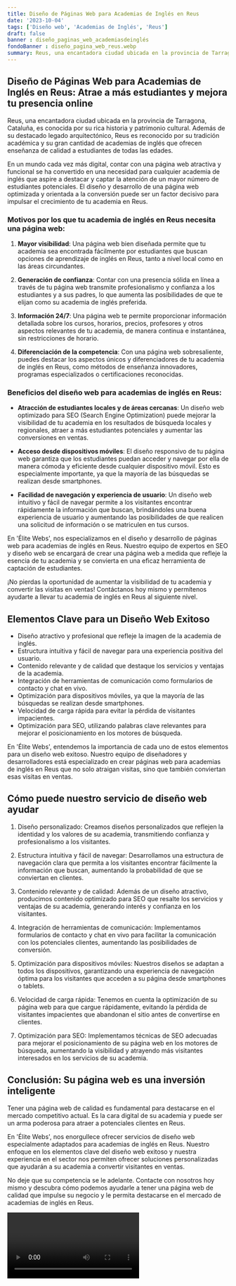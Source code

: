 ```yaml
---
title: Diseño de Páginas Web para Academias de Inglés en Reus
date: '2023-10-04'
tags: ['Diseño web', 'Academias de Inglés', 'Reus']
draft: false
banner : diseño_paginas_web_academiasdeinglés
fondoBanner : diseño_pagina_web_reus.webp
summary: Reus, una encantadora ciudad ubicada en la provincia de Tarragona, Cataluña, es conocida por su rica historia y patrimonio cultural. Además de su destacado legado arquitectónico, Reus es reconocido por su tradición académica y su gran cantidad de academias de inglés que ofrecen enseñanza de calidad a estudiantes de todas las edades.
---
```


## Diseño de Páginas Web para Academias de Inglés en Reus: Atrae a más estudiantes y mejora tu presencia online

Reus, una encantadora ciudad ubicada en la provincia de Tarragona, Cataluña, es conocida por su rica historia y patrimonio cultural. Además de su destacado legado arquitectónico, Reus es reconocido por su tradición académica y su gran cantidad de academias de inglés que ofrecen enseñanza de calidad a estudiantes de todas las edades.

En un mundo cada vez más digital, contar con una página web atractiva y funcional se ha convertido en una necesidad para cualquier academia de inglés que aspire a destacar y captar la atención de un mayor número de estudiantes potenciales. El diseño y desarrollo de una página web optimizada y orientada a la conversión puede ser un factor decisivo para impulsar el crecimiento de tu academia en Reus.

### Motivos por los que tu academia de inglés en Reus necesita una página web:

1. **Mayor visibilidad**: Una página web bien diseñada permite que tu academia sea encontrada fácilmente por estudiantes que buscan opciones de aprendizaje de inglés en Reus, tanto a nivel local como en las áreas circundantes.

2. **Generación de confianza**: Contar con una presencia sólida en línea a través de tu página web transmite profesionalismo y confianza a los estudiantes y a sus padres, lo que aumenta las posibilidades de que te elijan como su academia de inglés preferida.

3. **Información 24/7**: Una página web te permite proporcionar información detallada sobre los cursos, horarios, precios, profesores y otros aspectos relevantes de tu academia, de manera continua e instantánea, sin restricciones de horario.

4. **Diferenciación de la competencia**: Con una página web sobresaliente, puedes destacar los aspectos únicos y diferenciadores de tu academia de inglés en Reus, como métodos de enseñanza innovadores, programas especializados o certificaciones reconocidas.

### Beneficios del diseño web para academias de inglés en Reus:

- **Atracción de estudiantes locales y de áreas cercanas**: Un diseño web optimizado para SEO (Search Engine Optimization) puede mejorar la visibilidad de tu academia en los resultados de búsqueda locales y regionales, atraer a más estudiantes potenciales y aumentar las conversiones en ventas.

- **Acceso desde dispositivos móviles**: El diseño responsivo de tu página web garantiza que los estudiantes puedan acceder y navegar por ella de manera cómoda y eficiente desde cualquier dispositivo móvil. Esto es especialmente importante, ya que la mayoría de las búsquedas se realizan desde smartphones.

- **Facilidad de navegación y experiencia de usuario**: Un diseño web intuitivo y fácil de navegar permite a los visitantes encontrar rápidamente la información que buscan, brindándoles una buena experiencia de usuario y aumentando las posibilidades de que realicen una solicitud de información o se matriculen en tus cursos.

En 'Élite Webs', nos especializamos en el diseño y desarrollo de páginas web para academias de inglés en Reus. Nuestro equipo de expertos en SEO y diseño web se encargará de crear una página web a medida que refleje la esencia de tu academia y se convierta en una eficaz herramienta de captación de estudiantes.

¡No pierdas la oportunidad de aumentar la visibilidad de tu academia y convertir las visitas en ventas! Contáctanos hoy mismo y permítenos ayudarte a llevar tu academia de inglés en Reus al siguiente nivel.

<GifSeo />

<Cta />

## Elementos Clave para un Diseño Web Exitoso

- Diseño atractivo y profesional que refleje la imagen de la academia de inglés.
- Estructura intuitiva y fácil de navegar para una experiencia positiva del usuario.
- Contenido relevante y de calidad que destaque los servicios y ventajas de la academia.
- Integración de herramientas de comunicación como formularios de contacto y chat en vivo.
- Optimización para dispositivos móviles, ya que la mayoría de las búsquedas se realizan desde smartphones.
- Velocidad de carga rápida para evitar la pérdida de visitantes impacientes.
- Optimización para SEO, utilizando palabras clave relevantes para mejorar el posicionamiento en los motores de búsqueda.

En 'Élite Webs', entendemos la importancia de cada uno de estos elementos para un diseño web exitoso. Nuestro equipo de diseñadores y desarrolladores está especializado en crear páginas web para academias de inglés en Reus que no solo atraigan visitas, sino que también conviertan esas visitas en ventas.

## Cómo puede nuestro servicio de diseño web ayudar

1. Diseño personalizado: Creamos diseños personalizados que reflejen la identidad y los valores de su academia, transmitiendo confianza y profesionalismo a los visitantes.

2. Estructura intuitiva y fácil de navegar: Desarrollamos una estructura de navegación clara que permita a los visitantes encontrar fácilmente la información que buscan, aumentando la probabilidad de que se conviertan en clientes.

3. Contenido relevante y de calidad: Además de un diseño atractivo, producimos contenido optimizado para SEO que resalte los servicios y ventajas de su academia, generando interés y confianza en los visitantes.

4. Integración de herramientas de comunicación: Implementamos formularios de contacto y chat en vivo para facilitar la comunicación con los potenciales clientes, aumentando las posibilidades de conversión.

5. Optimización para dispositivos móviles: Nuestros diseños se adaptan a todos los dispositivos, garantizando una experiencia de navegación óptima para los visitantes que acceden a su página desde smartphones o tablets.

6. Velocidad de carga rápida: Tenemos en cuenta la optimización de su página web para que cargue rápidamente, evitando la pérdida de visitantes impacientes que abandonan el sitio antes de convertirse en clientes.

7. Optimización para SEO: Implementamos técnicas de SEO adecuadas para mejorar el posicionamiento de su página web en los motores de búsqueda, aumentando la visibilidad y atrayendo más visitantes interesados en los servicios de su academia.

## Conclusión: Su página web es una inversión inteligente

Tener una página web de calidad es fundamental para destacarse en el mercado competitivo actual. Es la cara digital de su academia y puede ser un arma poderosa para atraer a potenciales clientes en Reus.

En 'Élite Webs', nos enorgullece ofrecer servicios de diseño web especialmente adaptados para academias de inglés en Reus. Nuestro enfoque en los elementos clave del diseño web exitoso y nuestra experiencia en el sector nos permiten ofrecer soluciones personalizadas que ayudarán a su academia a convertir visitantes en ventas.

No deje que su competencia se le adelante. Contacte con nosotros hoy mismo y descubra cómo podemos ayudarle a tener una página web de calidad que impulse su negocio y le permita destacarse en el mercado de academias de inglés en Reus.

<Video />

<CtaBot job='Academias de Inglés' city='Reus'/>

<Gmaps query='Reus+españa+maps' />